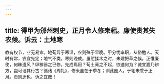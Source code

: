 ```yaml
---
---
---
```

title: 得甲为邠州刺史，正月令人修耒耜。廉使责其失农候。诉云：土地寒
---



教有权节，业无易宜。地苟异于寒温，农则殊于早晚。甲分忧率职，从俗勉人。天时有常，农宜先定；地气不类，寒则晚成。虽愆揉木之时，未建把草之候。正惟廉使，何昧遗风？纵稼器之已修，先成焉用？苟土膏之不起，欲速何为？诚宜嘉乃辨方，岂可诘其行古？循诸《周礼》，修耒虽在于季冬；训此豳人，于耜未乖于正月。责则迂也，诉之宜哉！